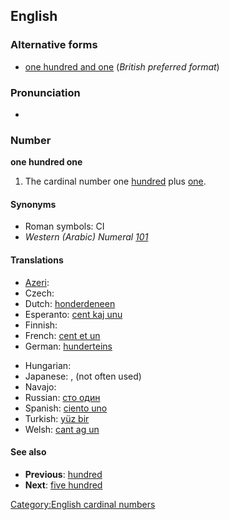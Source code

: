 ==English==

===Alternative forms===
* [[one hundred and one]] (''British preferred format'') <!--This entry only exists to showcase the "and" difference between US and UK/Commonwealth, right?  Shouldn't it go a little more in depth, explaining that "and" is acceptable in the US, but likely to cause confusion (since "and" usually implies a decimal point?)-->

===Pronunciation===
* {{rhymes|ʌn}}

===Number===
'''one hundred one'''

# The cardinal number one [[hundred]] plus [[one]].

====Synonyms====
* Roman symbols: CI
* ''Western (Arabic) Numeral'' ''[[101]]''

====Translations====
<!--
Should we have translations linking to non-existing page here?
Chances are we will never have an article about "honderdeneen" (dutch translation of 101) on en.wikipedia.org, right?
-->
{{trans-top|101}}
* [[Azeri]]: {{t|az|yüz bir}}
* Czech: {{t|cs|sto jedna}}
* Dutch: [[honderdeneen]] {{f}}
* Esperanto: [[cent kaj unu]]
* Finnish: {{t+|fi|satayksi}}
* French: [[cent et un]] {{m}}
* German: [[hunderteins]] {{f}}
{{trans-mid}}
* Hungarian: {{t|hu|százegy}}
* Japanese: {{t-|ja|101|tr=hyakuichi}}, {{t|ja|百一|tr=hyakuichi}}(not often used)
* Navajo: {{tø|nv|tʼááłáhádí neeznádiin tʼááłáʼí}}
* Russian: [[сто один]]
* Spanish: [[ciento uno]]
* Turkish: [[yüz bir]]
* Welsh: [[cant ag un]]
{{trans-bottom}}

====See also====
* '''Previous''': [[hundred]]
* '''Next''': [[five hundred]]

[[Category:English cardinal numbers]]
